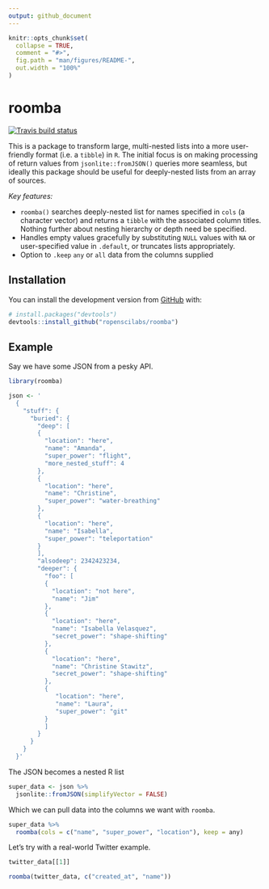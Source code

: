 ```yaml
---
output: github_document
---
```


```r
knitr::opts_chunk$set(
  collapse = TRUE,
  comment = "#>",
  fig.path = "man/figures/README-",
  out.width = "100%"
)
```

# roomba
[![Travis build status](https://travis-ci.com/ropenscilabs/roomba.svg?branch=master)](https://travis-ci.com/ropenscilabs/roomba)

This is a package to transform large, multi-nested lists into a more
user-friendly format (i.e. a `tibble`) in `R`. The initial focus is on making
processing of return values from `jsonlite::fromJSON()` queries more seamless,
but ideally this package should be useful for deeply-nested lists from an array
of sources.

*Key features:*

* `roomba()` searches deeply-nested list for names specified in
  `cols` (a character vector) and returns a `tibble` with the
  associated column titles. Nothing further about nesting hierarchy or
  depth need be specified.
* Handles empty values gracefully by substituting `NULL` values with 
 `NA` or user-specified value in `.default`, or truncates lists appropriately. 
 * Option to `.keep` `any` or `all` data from the columns supplied

## Installation

You can install the development version from [GitHub](https://github.com/) with:

``` r
# install.packages("devtools")
devtools::install_github("ropenscilabs/roomba")
```

## Example

Say we have some JSON from a pesky API.

```r
library(roomba)

json <- '
  {
    "stuff": {
      "buried": {
        "deep": [
        {
          "location": "here",
          "name": "Amanda",
          "super_power": "flight",
          "more_nested_stuff": 4
        },
        {
          "location": "here",
          "name": "Christine",
          "super_power": "water-breathing"
        },
        {
          "location": "here",
          "name": "Isabella",
          "super_power": "teleportation"
        }
        ],
        "alsodeep": 2342423234,
        "deeper": {
          "foo": [
          {
            "location": "not here",
            "name": "Jim"
          },
          {
            "location": "here",
            "name": "Isabella Velasquez",
            "secret_power": "shape-shifting"
          },
          {
            "location": "here",
            "name": "Christine Stawitz",
            "secret_power": "shape-shifting"
          },
          {
             "location": "here",
             "name": "Laura",
             "super_power": "git"
          }
          ]
        }
      }
    }
  }'
```

The JSON becomes a nested R list

```r
super_data <- json %>% 
  jsonlite::fromJSON(simplifyVector = FALSE)
```

Which we can pull data into the columns we want with `roomba`.

```r
super_data %>%
  roomba(cols = c("name", "super_power", "location"), keep = any)
```


Let's try with a real-world Twitter example.

```r
twitter_data[[1]]
```


```r
roomba(twitter_data, c("created_at", "name"))
```



